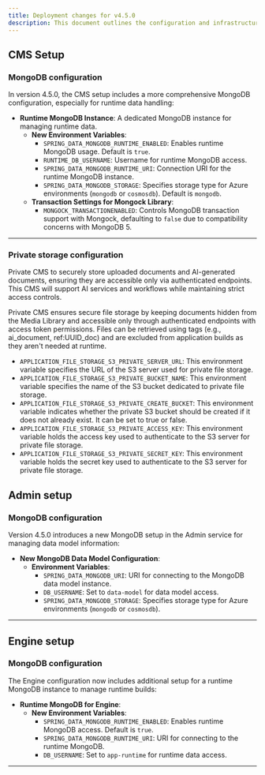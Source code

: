 ```yaml
---
title: Deployment changes for v4.5.0
description: This document outlines the configuration and infrastructure changes introduced from v4.1.x to v4.5.0 for deploying the FlowX.AI platform.
---
```


## CMS Setup

### MongoDB configuration

In version 4.5.0, the CMS setup includes a more comprehensive MongoDB configuration, especially for runtime data handling:

- **Runtime MongoDB Instance**: A dedicated MongoDB instance for managing runtime data.
  - **New Environment Variables**:
    - `SPRING_DATA_MONGODB_RUNTIME_ENABLED`: Enables runtime MongoDB usage. Default is `true`.
    - `RUNTIME_DB_USERNAME`: Username for runtime MongoDB access.
    - `SPRING_DATA_MONGODB_RUNTIME_URI`: Connection URI for the runtime MongoDB instance.
    - `SPRING_DATA_MONGODB_STORAGE`: Specifies storage type for Azure environments (`mongodb` or `cosmosdb`). Default is `mongodb`.
  - **Transaction Settings for Mongock Library**:
    - `MONGOCK_TRANSACTIONENABLED`: Controls MongoDB transaction support with Mongock, defaulting to `false` due to compatibility concerns with MongoDB 5.

---

### Private storage configuration

Private CMS to securely store uploaded documents and AI-generated documents, ensuring they are accessible only via authenticated endpoints. This CMS will support AI services and workflows while maintaining strict access controls.

<Info>
Private CMS ensures secure file storage by keeping documents hidden from the Media Library and accessible only through authenticated endpoints with access token permissions. Files can be retrieved using tags (e.g., ai_document, ref:UUID_doc) and are excluded from application builds as they aren't needed at runtime.
</Info>

* `APPLICATION_FILE_STORAGE_S3_PRIVATE_SERVER_URL`: This environment variable specifies the URL of the S3 server used for private file storage.
* `APPLICATION_FILE_STORAGE_S3_PRIVATE_BUCKET_NAME`: This environment variable specifies the name of the S3 bucket dedicated to private file storage.
* `APPLICATION_FILE_STORAGE_S3_PRIVATE_CREATE_BUCKET`: This environment variable indicates whether the private S3 bucket should be created if it does not already exist. It can be set to true or false.
* `APPLICATION_FILE_STORAGE_S3_PRIVATE_ACCESS_KEY`: This environment variable holds the access key used to authenticate to the S3 server for private file storage.
* `APPLICATION_FILE_STORAGE_S3_PRIVATE_SECRET_KEY`: This environment variable holds the secret key used to authenticate to the S3 server for private file storage.


<Card title="CMS setup guide" href="../../../4.5.0/setup-guides/cms-setup" icon ="file">
</Card>

## Admin setup

### MongoDB configuration

Version 4.5.0 introduces a new MongoDB setup in the Admin service for managing data model information:

- **New MongoDB Data Model Configuration**:
  - **Environment Variables**:
    - `SPRING_DATA_MONGODB_URI`: URI for connecting to the MongoDB data model instance.
    - `DB_USERNAME`: Set to `data-model` for data model access.
    - `SPRING_DATA_MONGODB_STORAGE`: Specifies storage type for Azure environments (`mongodb` or `cosmosdb`).

---

## Engine setup

### MongoDB configuration

The Engine configuration now includes additional setup for a runtime MongoDB instance to manage runtime builds:
- **Runtime MongoDB for Engine**:
  - **New Environment Variables**:
    - `SPRING_DATA_MONGODB_RUNTIME_ENABLED`: Enables runtime MongoDB access. Default is `true`.
    - `SPRING_DATA_MONGODB_RUNTIME_URI`: URI for connecting to the runtime MongoDB.
    - `DB_USERNAME`: Set to `app-runtime` for runtime data access.

---
